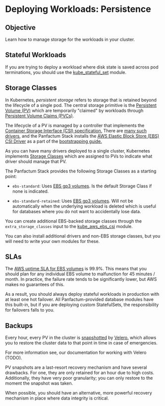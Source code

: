 
# Deploying Workloads: Persistence

## Objective

Learn how to manage storage for the workloads in your cluster.

## Stateful Workloads

If you are trying to deploy a workload where disk state is saved across pod terminations, you should
use the [kube\_stateful\_set](/docs/main/reference/infrastructure-modules/submodule/kubernetes/kube_stateful_set) module.

## Storage Classes

In Kubernetes, *persistent storage* refers to storage that is retained beyond the lifecycle
of a single pod. The central storage primitive is the [Persistent Volume (PV)](https://kubernetes.io/docs/concepts/storage/persistent-volumes/)
which are temporarily "claimed" by workloads through [Persistent Volume Claims (PVCs)](https://kubernetes.io/docs/concepts/storage/persistent-volumes/#persistentvolumeclaims).

The lifecycle of a PV is managed by a controller that implements the [Container Storage Interface (CSI)
specification.](https://kubernetes-csi.github.io/docs/introduction.html) There are [many such drivers](https://kubernetes-csi.github.io/docs/drivers.html), and the Panfactum
Stack installs the [AWS Elastic Block Store (EBS) CSI Driver](https://github.com/kubernetes-sigs/aws-ebs-csi-driver)
as a part of the [bootstrapping guide.](/docs/main/guides/bootstrapping/storage-interfaces)

As you can have many drivers deployed to a single cluster, Kubernetes implements
[Storage Classes](https://kubernetes.io/docs/concepts/storage/storage-classes/) which are assigned to
PVs to indicate what driver should manage that PV.

The Panfactum Stack provides the following Storage Classes as a starting point:

* `ebs-standard`: Uses [EBS gp3 volumes](https://aws.amazon.com/ebs/general-purpose/). Is the default
  Storage Class if none is indicated.

* `ebs-standard-retained`: Uses [EBS gp3 volumes](https://aws.amazon.com/ebs/general-purpose/). Will not be
  automatically when the underlying workload is deleted which is useful for databases where you do not want to accidentally lose data.

You can create additional EBS-backed storage classes through the `extra_storage_classes` input to the
[kube\_aws\_ebs\_csi](/docs/main/reference/infrastructure-modules/direct/kubernetes/kube_aws_ebs_csi) module.

You can also install additional drivers and non-EBS storage classes, but you will need to write your
own modules for these.

## SLAs

The [AWS uptime SLA for EBS volumes](https://aws.amazon.com/ebs/sla/) is 99.9%. This means that you should
plan for any individual EBS volume to malfunction for 45 minutes / month. In practice, the failure rate
tends to be significantly lower, but AWS makes no guarantees of this.

As a result, you should always deploy stateful workloads in production with at least one hot failover. All
Panfactum-provided database modules have this built-in, but if you are deploying custom StatefulSets, the
responsibility for failovers falls to you.

## Backups

Every hour, every PV in the cluster is [snapshotted](https://docs.aws.amazon.com/ebs/latest/userguide/ebs-snapshots.html)
by [Velero.](https://velero.io/) which allows you to restore the cluster data to that point in time in case of emergencies.

For more information see, our documentation for working with Velero (TODO).

<MarkdownAlert severity="warning">
  PV snapshots are a last-resort recovery mechanism and have several drawbacks. For one, they are only
  retained for an hour due to high costs. Additionally, they have very poor granularity; you can only
  restore to the moment the snapshot was taken.

  When possible, you should have an alternative, more powerful recovery mechanism in place where data integrity is critical.
</MarkdownAlert>
